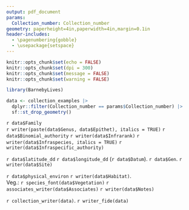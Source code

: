 ```yaml
---
output: pdf_document
params:
  Collection_number: Collection_number
geometry: paperheight=4in,paperwidth=4in,margin=0.1in
header-includes:
  - \pagenumbering{gobble}
  - \usepackage{setspace}
---
```


```r
knitr::opts_chunk$set(echo = FALSE)
knitr::opts_chunk$set(dpi = 300) 
knitr::opts_chunk$set(message = FALSE)
knitr::opts_chunk$set(warning = FALSE)
```

```r
library(BarnebyLives)
```

```r
data <- collection_examples |>
  dplyr::filter(Collection_number == params$Collection_number) |>  
  sf::st_drop_geometry()
```

\begin{center}
\textbf{\LARGE Seeds of Success}
\end{center}
\begingroup
\large
`r data$Family`  
`r writer(paste(data$Genus, data$Epithet), italics = TRUE)` `r data$Binomial_authority` `r writer(data$Infrarank)` `r writer(data$Infraspecies, italics = TRUE)` `r writer(data$Infraspecific_authority)`   
\endgroup

\vspace*{\fill}
\begingroup
\normalsize
`r data$latitude_dd` `r data$longitude_dd` (`r data$Datum`). `r data$Gen`. `r writer(data$Site)`   

`r data$physical_environ` `r writer(data$Habitat)`.   
Veg.: `r species_font(data$Vegetation)` `r associates_writer(data$Associates)`
`r writer(data$Notes)`  
\endgroup
\begingroup
\begin{spacing}{0.1}
{\scriptsize `r data$Directions_BL`}
\end{spacing}
\endgroup
 
\vspace*{\fill}
\begingroup
`r collection_writer(data)`. `r writer_fide(data)`
\endgroup

\begin{center}
{\footnotesize Collected under the auspices of the Bureau of Land Management}
\end{center}
